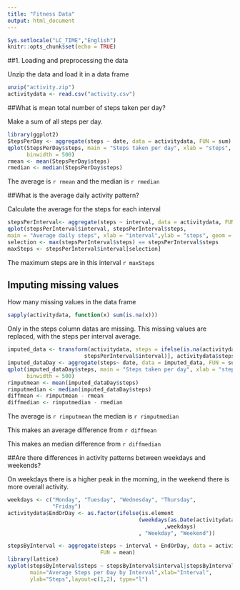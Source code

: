 ```yaml
---
title: "Fitness Data"
output: html_document
---
```


```r
Sys.setlocale("LC_TIME","English")
knitr::opts_chunk$set(echo = TRUE)
```
##1. Loading and preprocessing the data

Unzip the data and load it in a data frame
```r
unzip("activity.zip")
activitydata <- read.csv("activity.csv")
```

##What is mean total number of steps taken per day?

Make a sum of all steps per day.
```r
library(ggplot2)
StepsPerDay <- aggregate(steps ~ date, data = activitydata, FUN = sum)
qplot(StepsPerDay$steps, main = "Steps taken per day", xlab = "steps", 
      binwidth = 500)
rmean <- mean(StepsPerDay$steps)
rmedian <- median(StepsPerDay$steps)
```

The average is `r rmean` and the median is `r rmedian`

##What is the average daily activity pattern?

Calculate the average for the steps for each interval
```r
stepsPerInterval<- aggregate(steps ~ interval, data = activitydata, FUN = mean)
qplot(stepsPerInterval$interval, stepsPerInterval$steps,
main = "Average daily steps", xlab = "interval",ylab = "steps", geom = "line")
selection <- max(stepsPerInterval$steps) == stepsPerInterval$steps
maxSteps <- stepsPerInterval$interval[selection]
```

The maximum steps are in this interval `r maxSteps`

## Imputing missing values

How many missing values in the data frame
```r
sapply(activitydata, function(x) sum(is.na(x)))
```

Only in the steps column datas are missing. This missing values are replaced,
with the steps per interval average. 

```r
imputed_data <- transform(activitydata, steps = ifelse(is.na(activitydata$steps), stepsPerInterval$steps[match(activitydata$interval,
                        stepsPerInterval$interval)], activitydata$steps))
imputed_dataDay <- aggregate(steps~ date, data = imputed_data, FUN = sum)
qplot(imputed_dataDay$steps, main = "Steps taken per day", xlab = "steps",
      binwidth = 500)
rimputmean <- mean(imputed_dataDay$steps)
rimputmedian <- median(imputed_dataDay$steps)
diffmean <- rimputmean - rmean
diffmedian <- rimputmedian - rmedian
```

The average is `r rimputmean` the median is `r rimputmedian`

This makes an average difference from `r diffmean`

This makes an median difference from `r diffmedian`

##Are there differences in activity patterns between weekdays and weekends?

On weekdays there is a higher peak in the morning, in the weekend there is 
more overall activity.

```r
weekdays <- c("Monday", "Tuesday", "Wednesday", "Thursday", 
              "Friday")
activitydata$EndOrDay <- as.factor(ifelse(is.element
                                         (weekdays(as.Date(activitydata$date))
                                                 ,weekdays)
                                         , "Weekday", "Weekend"))

stepsByInterval <- aggregate(steps ~ interval + EndOrDay, data = activitydata,
                             FUN = mean)
library(lattice)
xyplot(stepsByInterval$steps ~ stepsByInterval$interval|stepsByInterval$EndOrDay,
       main="Average Steps per Day by Interval",xlab="Interval", 
       ylab="Steps",layout=c(1,2), type="l")

```